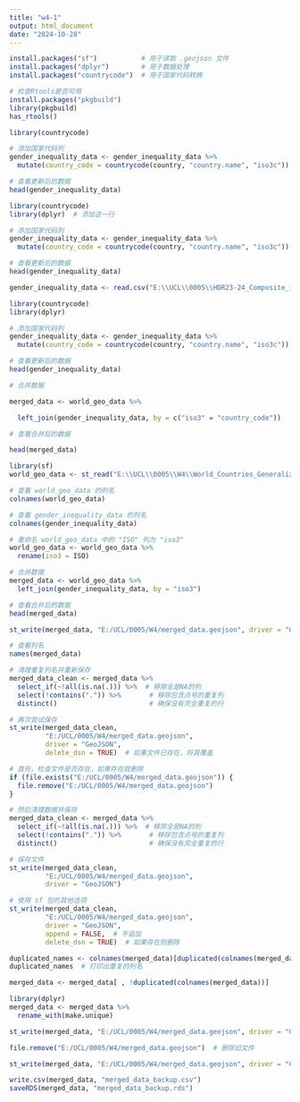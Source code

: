 ---
title: "w4-1"
output: html_document
date: "2024-10-28"
---

```{r}
install.packages("sf")           # 用于读取 .geojson 文件
install.packages("dplyr")        # 用于数据处理
install.packages("countrycode")  # 用于国家代码转换
```


```{r}
# 检查Rtools是否可用
install.packages("pkgbuild")
library(pkgbuild)
has_rtools()
```

```{r}
library(countrycode)

# 添加国家代码列
gender_inequality_data <- gender_inequality_data %>%
  mutate(country_code = countrycode(country, "country.name", "iso3c"))

# 查看更新后的数据
head(gender_inequality_data)
```
```{r}
library(countrycode)
library(dplyr)  # 添加这一行

# 添加国家代码列
gender_inequality_data <- gender_inequality_data %>%
  mutate(country_code = countrycode(country, "country.name", "iso3c"))

# 查看更新后的数据
head(gender_inequality_data)
```
```{r}
gender_inequality_data <- read.csv("E:\\UCL\\0005\\HDR23-24_Composite_indices_complete_time_series.csv")
```

```{r}
library(countrycode)
library(dplyr)

# 添加国家代码列
gender_inequality_data <- gender_inequality_data %>%
  mutate(country_code = countrycode(country, "country.name", "iso3c"))

# 查看更新后的数据
head(gender_inequality_data)
```
```{r}
# 合并数据

merged_data <- world_geo_data %>%

  left_join(gender_inequality_data, by = c("iso3" = "country_code"))

# 查看合并后的数据

head(merged_data)
```
```{r}
library(sf)
world_geo_data <- st_read("E:\\UCL\\0005\\W4\\World_Countries_Generalized.geojson") 
```
```{r}
# 查看 world_geo_data 的列名
colnames(world_geo_data)

# 查看 gender_inequality_data 的列名
colnames(gender_inequality_data)

```
```{r}
# 重命名 world_geo_data 中的 "ISO" 列为 "iso3"
world_geo_data <- world_geo_data %>%
  rename(iso3 = ISO)

# 合并数据
merged_data <- world_geo_data %>%
  left_join(gender_inequality_data, by = "iso3")

# 查看合并后的数据
head(merged_data)

```
```{r}
st_write(merged_data, "E:/UCL/0005/W4/merged_data.geojson", driver = "GeoJSON")
```
```{r}
# 查看列名
names(merged_data)

# 清理重复列名并重新保存
merged_data_clean <- merged_data %>%
  select_if(~!all(is.na(.))) %>%  # 移除全是NA的列
  select(!contains(".")) %>%       # 移除包含点号的重复列
  distinct()                       # 确保没有完全重复的行

# 再次尝试保存
st_write(merged_data_clean, 
         "E:/UCL/0005/W4/merged_data.geojson", 
         driver = "GeoJSON",
         delete_dsn = TRUE)  # 如果文件已存在，将其覆盖
```
```{r}
# 首先，检查文件是否存在，如果存在就删除
if (file.exists("E:/UCL/0005/W4/merged_data.geojson")) {
  file.remove("E:/UCL/0005/W4/merged_data.geojson")
}

# 然后清理数据并保存
merged_data_clean <- merged_data %>%
  select_if(~!all(is.na(.))) %>%  # 移除全是NA的列
  select(!contains(".")) %>%       # 移除包含点号的重复列
  distinct()                       # 确保没有完全重复的行

# 保存文件
st_write(merged_data_clean, 
         "E:/UCL/0005/W4/merged_data.geojson", 
         driver = "GeoJSON")
```
```{r}
# 使用 sf 包的其他选项
st_write(merged_data_clean, 
         "E:/UCL/0005/W4/merged_data.geojson", 
         driver = "GeoJSON",
         append = FALSE,  # 不追加
         delete_dsn = TRUE)  # 如果存在则删除
```
```{r}
duplicated_names <- colnames(merged_data)[duplicated(colnames(merged_data))]
duplicated_names  # 打印出重复的列名

```
```{r}
merged_data <- merged_data[ , !duplicated(colnames(merged_data))]

```

```{r}
library(dplyr)
merged_data <- merged_data %>%
  rename_with(make.unique)

```

```{r}
st_write(merged_data, "E:/UCL/0005/W4/merged_data.geojson", driver = "GeoJSON")

```
```{r}
file.remove("E:/UCL/0005/W4/merged_data.geojson")  # 删除旧文件

```
```{r}
st_write(merged_data, "E:/UCL/0005/W4/merged_data.geojson", driver = "GeoJSON")

```
```{r}
write.csv(merged_data, "merged_data_backup.csv")
saveRDS(merged_data, "merged_data_backup.rds")

```

